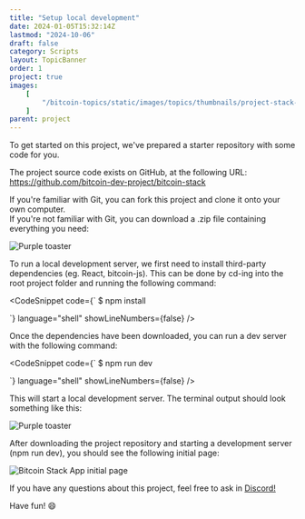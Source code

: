 ```yaml
---
title: "Setup local development"
date: 2024-01-05T15:32:14Z
lastmod: "2024-10-06"
draft: false
category: Scripts
layout: TopicBanner
order: 1
project: true
images:
    [
        "/bitcoin-topics/static/images/topics/thumbnails/project-stack-thumbnail.webp"
    ]
parent: project
---
```


To get started on this project, we've prepared a starter repository with some code for you.

The project source code exists on GitHub, at the following URL: https://github.com/bitcoin-dev-project/bitcoin-stack

If you're familiar with Git, you can fork this project and clone it onto your own computer.  
If you're not familiar with Git, you can download a .zip file containing everything you need:

<div className="relative w-full h-[400px] mb-32">
    <Image
        src="/bitcoin-topics/static/images/topics/project-bitcoin-stack/repo-download.svg"
        alt="Purple toaster"
        layout="fill"
        objectFit="cover"
        className="rounded-lg"
    />
</div>

To run a local development server, we first need to install third-party dependencies (eg. React, bitcoin-js). This can be done by cd-ing into the root project folder and running the following command:

<CodeSnippet
    code={` 
  $ npm install

`}
language="shell"
showLineNumbers={false}
/>

Once the dependencies have been downloaded, you can run a dev server with the following command:

<CodeSnippet
    code={` 
  $ npm run dev
  
`}
    language="shell"
    showLineNumbers={false}
/>

This will start a local development server. The terminal output should look something like this:

<div className="flex justify-center my-4">
    <div className="w-3/4 relative">
        <div className="absolute inset-0 bg-black opacity-5 filter blur-sm rounded-lg"></div>
        <Image
            src="/bitcoin-topics/static/images/topics/project-bitcoin-stack/terminal.png"
            alt="Purple toaster"
            width={1200}
            height={675}
            layout="responsive"
            className="rounded-lg relative z-10 shadow-lg"
        />
    </div>
</div>

After downloading the project repository and starting a development server (npm run dev), you should see the following initial page:

<div className="relative w-full aspect-[16/9] mb-16 mt-4">
    <Image
        src="/bitcoin-topics/static/images/topics/project-bitcoin-stack/bitcoin-stack-app.png"
        alt="Bitcoin Stack App initial page"
        layout="fill"
        objectFit="contain"
        className="rounded-lg"
    />
</div>

If you have any questions about this project, feel free to ask in [Discord!](https://discord.com/invite/EAy9XMufbY)

Have fun! 😄
